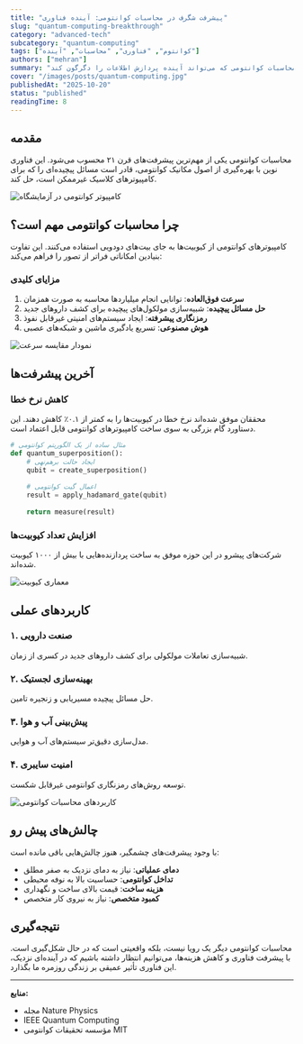 ```yaml
---
title: "پیشرفت شگرف در محاسبات کوانتومی: آینده فناوری"
slug: "quantum-computing-breakthrough"
category: "advanced-tech"
subcategory: "quantum-computing"
tags: ["کوانتوم", "فناوری", "محاسبات", "آینده"]
authors: ["mehran"]
summary: "کشف جدید در محاسبات کوانتومی که می‌تواند آینده پردازش اطلاعات را دگرگون کند"
cover: "/images/posts/quantum-computing.jpg"
publishedAt: "2025-10-20"
status: "published"
readingTime: 8
---
```


## مقدمه

محاسبات کوانتومی یکی از مهم‌ترین پیشرفت‌های قرن ۲۱ محسوب می‌شود. این فناوری نوین با بهره‌گیری از اصول مکانیک کوانتومی، قادر است مسائل پیچیده‌ای را که برای کامپیوترهای کلاسیک غیرممکن است، حل کند.

![کامپیوتر کوانتومی در آزمایشگاه](/images/posts/quantum-lab.jpg)

## چرا محاسبات کوانتومی مهم است؟

کامپیوترهای کوانتومی از کیوبیت‌ها به جای بیت‌های دودویی استفاده می‌کنند. این تفاوت بنیادین امکاناتی فراتر از تصور را فراهم می‌کند:

### مزایای کلیدی

1. **سرعت فوق‌العاده**: توانایی انجام میلیاردها محاسبه به صورت همزمان
2. **حل مسائل پیچیده**: شبیه‌سازی مولکول‌های پیچیده برای کشف داروهای جدید
3. **رمزنگاری پیشرفته**: ایجاد سیستم‌های امنیتی غیرقابل نفوذ
4. **هوش مصنوعی**: تسریع یادگیری ماشین و شبکه‌های عصبی

![نمودار مقایسه سرعت](/images/posts/quantum-speed-comparison.jpg)

## آخرین پیشرفت‌ها

### کاهش نرخ خطا

محققان موفق شده‌اند نرخ خطا در کیوبیت‌ها را به کمتر از ۰.۱٪ کاهش دهند. این دستاورد گام بزرگی به سوی ساخت کامپیوترهای کوانتومی قابل اعتماد است.

```python
# مثال ساده از یک الگوریتم کوانتومی
def quantum_superposition():
    # ایجاد حالت برهم‌نهی
    qubit = create_superposition()
    
    # اعمال گیت کوانتومی
    result = apply_hadamard_gate(qubit)
    
    return measure(result)
```

### افزایش تعداد کیوبیت‌ها

شرکت‌های پیشرو در این حوزه موفق به ساخت پردازنده‌هایی با بیش از ۱۰۰۰ کیوبیت شده‌اند.

![معماری کیوبیت](/images/posts/qubit-architecture.jpg)

## کاربردهای عملی

### ۱. صنعت دارویی

شبیه‌سازی تعاملات مولکولی برای کشف داروهای جدید در کسری از زمان.

### ۲. بهینه‌سازی لجستیک

حل مسائل پیچیده مسیریابی و زنجیره تامین.

### ۳. پیش‌بینی آب و هوا

مدل‌سازی دقیق‌تر سیستم‌های آب و هوایی.

### ۴. امنیت سایبری

توسعه روش‌های رمزنگاری کوانتومی غیرقابل شکست.

![کاربردهای محاسبات کوانتومی](/images/posts/quantum-applications.jpg)

## چالش‌های پیش رو

با وجود پیشرفت‌های چشمگیر، هنوز چالش‌هایی باقی مانده است:

- **دمای عملیاتی**: نیاز به دمای نزدیک به صفر مطلق
- **تداخل کوانتومی**: حساسیت بالا به نوفه محیطی
- **هزینه ساخت**: قیمت بالای ساخت و نگهداری
- **کمبود متخصص**: نیاز به نیروی کار متخصص

## نتیجه‌گیری

محاسبات کوانتومی دیگر یک رویا نیست، بلکه واقعیتی است که در حال شکل‌گیری است. با پیشرفت فناوری و کاهش هزینه‌ها، می‌توانیم انتظار داشته باشیم که در آینده‌ای نزدیک، این فناوری تأثیر عمیقی بر زندگی روزمره ما بگذارد.

---

**منابع:**
- مجله Nature Physics
- IEEE Quantum Computing
- مؤسسه تحقیقات کوانتومی MIT
